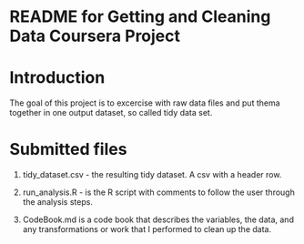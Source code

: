 # README for Getting and Cleaning Data Coursera Project

# Introduction

The goal of this project is to excercise with raw data files and
put thema together in one output dataset, so called tidy data set.

# Submitted files

1. tidy_dataset.csv - the resulting tidy dataset. A csv with a header row.

2. run_analysis.R - is the R script with comments to follow the user through the analysis steps.

3. CodeBook.md is a code book that describes the variables, the data, and any transformations or work that I performed to clean up the data.


